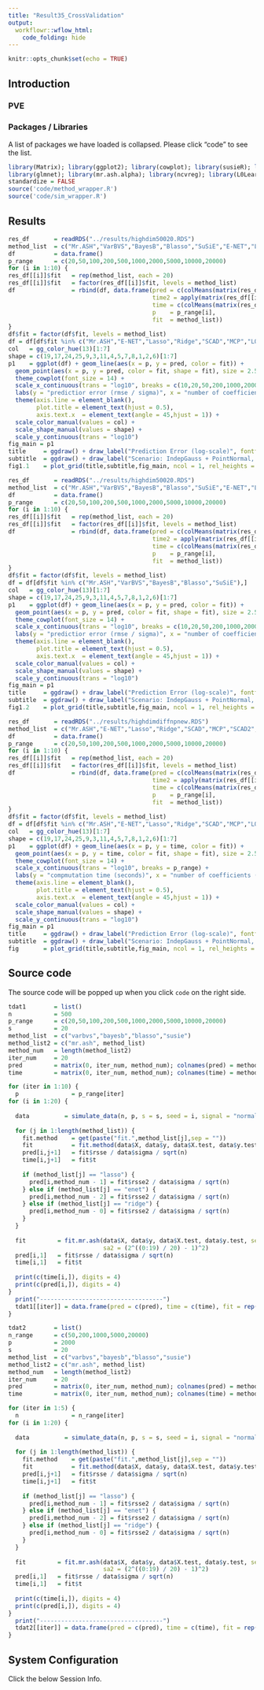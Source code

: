 ```yaml
---
title: "Result35_CrossValidation"
output:
  workflowr::wflow_html:
    code_folding: hide
---
```


```r
knitr::opts_chunk$set(echo = TRUE)
```

## Introduction

### PVE

### Packages / Libraries

A list of packages we have loaded is collapsed. Please click "code" to see the list.

```r
library(Matrix); library(ggplot2); library(cowplot); library(susieR); library(BGLR);
library(glmnet); library(mr.ash.alpha); library(ncvreg); library(L0Learn); library(varbvs);
standardize = FALSE
source('code/method_wrapper.R')
source('code/sim_wrapper.R')
```

## Results 

```r
res_df       = readRDS("../results/highdim50020.RDS")
method_list  = c("Mr.ASH","VarBVS","BayesB","Blasso","SuSiE","E-NET","Lasso","Ridge","SCAD","MCP","SCAD2","MCP2","L0Learn")
df           = data.frame()
p_range      = c(20,50,100,200,500,1000,2000,5000,10000,20000)
for (i in 1:10) {
res_df[[i]]$fit   = rep(method_list, each = 20)
res_df[[i]]$fit   = factor(res_df[[i]]$fit, levels = method_list)
df                = rbind(df, data.frame(pred = c(colMeans(matrix(res_df[[i]]$pred, 20, 13))),
                                         time2 = apply(matrix(res_df[[i]]$time, 20, 13), 2, median),
                                         time = c(colMeans(matrix(res_df[[i]]$time, 20, 13))),
                                         p    = p_range[i],
                                         fit  = method_list))
}
df$fit = factor(df$fit, levels = method_list)
df = df[df$fit %in% c("Mr.ASH","E-NET","Lasso","Ridge","SCAD","MCP","L0Learn"),]
col   = gg_color_hue(13)[1:7]
shape = c(19,17,24,25,9,3,11,4,5,7,8,1,2,6)[1:7]
p1    = ggplot(df) + geom_line(aes(x = p, y = pred, color = fit)) +
  geom_point(aes(x = p, y = pred, color = fit, shape = fit), size = 2.5) +
  theme_cowplot(font_size = 14) +
  scale_x_continuous(trans = "log10", breaks = c(10,20,50,200,1000,2000)) +
  labs(y = "predictior error (rmse / sigma)", x = "number of coefficients (p)") +
  theme(axis.line = element_blank(),
        plot.title = element_text(hjust = 0.5),
        axis.text.x  = element_text(angle = 45,hjust = 1)) +
  scale_color_manual(values = col) +
  scale_shape_manual(values = shape) +
  scale_y_continuous(trans = "log10")
fig_main = p1
title     = ggdraw() + draw_label("Prediction Error (log-scale)", fontface = 'bold', size = 20) 
subtitle  = ggdraw() + draw_label("Scenario: IndepGauss + PointNormal, n = 500, p = 20-20000, s = 20, pve = 0.5", fontface  = 'bold', size = 18) 
fig1.1    = plot_grid(title,subtitle,fig_main, ncol = 1, rel_heights = c(0.05,0.05,0.95))
```

```r
res_df       = readRDS("../results/highdim50020.RDS")
method_list  = c("Mr.ASH","VarBVS","BayesB","Blasso","SuSiE","E-NET","Lasso","Ridge","SCAD","MCP","SCAD2","MCP2","L0Learn")
df           = data.frame()
p_range      = c(20,50,100,200,500,1000,2000,5000,10000,20000)
for (i in 1:10) {
res_df[[i]]$fit   = rep(method_list, each = 20)
res_df[[i]]$fit   = factor(res_df[[i]]$fit, levels = method_list)
df                = rbind(df, data.frame(pred = c(colMeans(matrix(res_df[[i]]$pred, 20, 13))),
                                         time2 = apply(matrix(res_df[[i]]$time, 20, 13), 2, median),
                                         time = c(colMeans(matrix(res_df[[i]]$time, 20, 13))),
                                         p    = p_range[i],
                                         fit  = method_list))
}
df$fit = factor(df$fit, levels = method_list)
df = df[df$fit %in% c("Mr.ASH","VarBVS","BayesB","Blasso","SuSiE"),]
col   = gg_color_hue(13)[1:7]
shape = c(19,17,24,25,9,3,11,4,5,7,8,1,2,6)[1:7]
p1    = ggplot(df) + geom_line(aes(x = p, y = pred, color = fit)) +
  geom_point(aes(x = p, y = pred, color = fit, shape = fit), size = 2.5) +
  theme_cowplot(font_size = 14) +
  scale_x_continuous(trans = "log10", breaks = c(10,20,50,200,1000,2000)) +
  labs(y = "predictior error (rmse / sigma)", x = "number of coefficients (p)") +
  theme(axis.line = element_blank(),
        plot.title = element_text(hjust = 0.5),
        axis.text.x  = element_text(angle = 45,hjust = 1)) +
  scale_color_manual(values = col) +
  scale_shape_manual(values = shape) +
  scale_y_continuous(trans = "log10")
fig_main = p1
title     = ggdraw() + draw_label("Prediction Error (log-scale)", fontface = 'bold', size = 20) 
subtitle  = ggdraw() + draw_label("Scenario: IndepGauss + PointNormal, n = 500, p = 20-20000, s = 20, pve = 0.5", fontface  = 'bold', size = 18) 
fig1.2    = plot_grid(title,subtitle,fig_main, ncol = 1, rel_heights = c(0.05,0.05,0.95))
```

```r
res_df       = readRDS("../results/highdimdiffnpnew.RDS")
method_list  = c("Mr.ASH","E-NET","Lasso","Ridge","SCAD","MCP","SCAD2","MCP2","L0Learn")
df           = data.frame()
p_range      = c(20,50,100,200,500,1000,2000,5000,10000,20000)
for (i in 1:10) {
res_df[[i]]$fit   = rep(method_list, each = 20)
res_df[[i]]$fit   = factor(res_df[[i]]$fit, levels = method_list)
df                = rbind(df, data.frame(pred = c(colMeans(matrix(res_df[[i]]$pred, 20, 9))),
                                         time2 = apply(matrix(res_df[[i]]$time, 20, 9), 2, median),
                                         time = c(colMeans(matrix(res_df[[i]]$time, 20, 9))),
                                         p    = p_range[i],
                                         fit  = method_list))
}
df$fit = factor(df$fit, levels = method_list)
df = df[df$fit %in% c("Mr.ASH","E-NET","Lasso","Ridge","SCAD","MCP","L0Learn"),]
col   = gg_color_hue(13)[1:7]
shape = c(19,17,24,25,9,3,11,4,5,7,8,1,2,6)[1:7]
p1    = ggplot(df) + geom_line(aes(x = p, y = time, color = fit)) +
  geom_point(aes(x = p, y = time, color = fit, shape = fit), size = 2.5) +
  theme_cowplot(font_size = 14) +
  scale_x_continuous(trans = "log10", breaks = p_range) +
  labs(y = "compmutation time (seconds)", x = "number of coefficients (p)") +
  theme(axis.line = element_blank(),
        plot.title = element_text(hjust = 0.5),
        axis.text.x  = element_text(angle = 45,hjust = 1)) +
  scale_color_manual(values = col) +
  scale_shape_manual(values = shape) +
  scale_y_continuous(trans = "log10")
fig_main = p1
title     = ggdraw() + draw_label("Prediction Error (log-scale)", fontface = 'bold', size = 20) 
subtitle  = ggdraw() + draw_label("Scenario: IndepGauss + PointNormal, n = 1000, p = 500, s = 200, pve = 0.5", fontface  = 'bold', size = 18) 
fig       = plot_grid(title,subtitle,fig_main, ncol = 1, rel_heights = c(0.05,0.05,0.95))
```

## Source code

The source code will be popped up when you click `code` on the right side. 

```r
tdat1        = list()
n            = 500
p_range      = c(20,50,100,200,500,1000,2000,5000,10000,20000)
s            = 20
method_list  = c("varbvs","bayesb","blasso","susie")
method_list2 = c("mr.ash", method_list)
method_num   = length(method_list2)
iter_num     = 20
pred         = matrix(0, iter_num, method_num); colnames(pred) = method_list2
time         = matrix(0, iter_num, method_num); colnames(time) = method_list2

for (iter in 1:10) {
  p               = p_range[iter]
for (i in 1:20) {
  
  data          = simulate_data(n, p, s = s, seed = i, signal = "normal", pve = 0.5)
  
  for (j in 1:length(method_list)) {
    fit.method    = get(paste("fit.",method_list[j],sep = ""))
    fit           = fit.method(data$X, data$y, data$X.test, data$y.test, seed = i)
    pred[i,j+1]   = fit$rsse / data$sigma / sqrt(n)
    time[i,j+1]   = fit$t
    
    if (method_list[j] == "lasso") {
      pred[i,method_num - 1] = fit$rsse2 / data$sigma / sqrt(n)
    } else if (method_list[j] == "enet") {
      pred[i,method_num - 2] = fit$rsse2 / data$sigma / sqrt(n)
    } else if (method_list[j] == "ridge") {
      pred[i,method_num - 0] = fit$rsse2 / data$sigma / sqrt(n)
    }
  }
 
  fit         = fit.mr.ash(data$X, data$y, data$X.test, data$y.test, seed = i,
                           sa2 = (2^((0:19) / 20) - 1)^2)
  pred[i,1]   = fit$rsse / data$sigma / sqrt(n)
  time[i,1]   = fit$t
  
  print(c(time[i,]), digits = 4)
  print(c(pred[i,]), digits = 4)
}
  print("-----------------------------------")
  tdat1[[iter]] = data.frame(pred = c(pred), time = c(time), fit = rep(method_list2, each = 20))
}
```

```r
tdat2        = list()
n_range      = c(50,200,1000,5000,20000)
p            = 2000
s            = 20
method_list  = c("varbvs","bayesb","blasso","susie")
method_list2 = c("mr.ash", method_list)
method_num   = length(method_list2)
iter_num     = 20
pred         = matrix(0, iter_num, method_num); colnames(pred) = method_list2
time         = matrix(0, iter_num, method_num); colnames(time) = method_list2

for (iter in 1:5) {
  n               = n_range[iter]
for (i in 1:20) {
  
  data          = simulate_data(n, p, s = s, seed = i, signal = "normal", pve = 0.5)
  
  for (j in 1:length(method_list)) {
    fit.method    = get(paste("fit.",method_list[j],sep = ""))
    fit           = fit.method(data$X, data$y, data$X.test, data$y.test, seed = i)
    pred[i,j+1]   = fit$rsse / data$sigma / sqrt(n)
    time[i,j+1]   = fit$t
    
    if (method_list[j] == "lasso") {
      pred[i,method_num - 1] = fit$rsse2 / data$sigma / sqrt(n)
    } else if (method_list[j] == "enet") {
      pred[i,method_num - 2] = fit$rsse2 / data$sigma / sqrt(n)
    } else if (method_list[j] == "ridge") {
      pred[i,method_num - 0] = fit$rsse2 / data$sigma / sqrt(n)
    }
  }
 
  fit         = fit.mr.ash(data$X, data$y, data$X.test, data$y.test, seed = i,
                           sa2 = (2^((0:19) / 20) - 1)^2)
  pred[i,1]   = fit$rsse / data$sigma / sqrt(n)
  time[i,1]   = fit$t
  
  print(c(time[i,]), digits = 4)
  print(c(pred[i,]), digits = 4)
}
  print("-----------------------------------")
  tdat2[[iter]] = data.frame(pred = c(pred), time = c(time), fit = rep(method_list2, each = 20))
}
```

## System Configuration

Click the below Session Info.